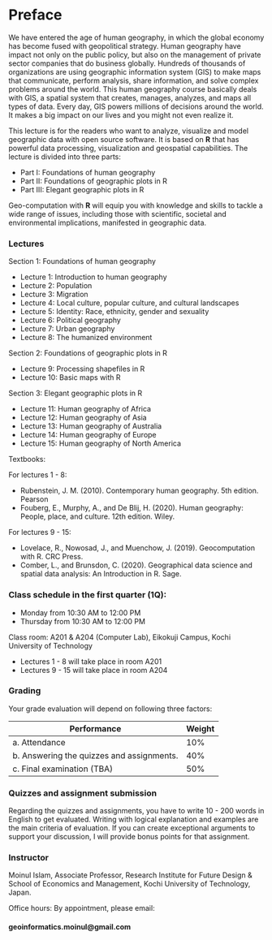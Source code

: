 # Preface {.unnumbered}

We have entered the age of human geography, in which the global economy has become fused with geopolitical strategy. Human geography have impact not only on the public policy, but also on the management of private sector companies that do business globally. Hundreds of thousands of organizations are using geographic information system (GIS) to make maps that communicate, perform analysis, share information, and solve complex problems around the world. This human geography course basically deals with GIS, a spatial system that creates, manages, analyzes, and maps all types of data. Every day, GIS powers millions of decisions around the world. It makes a big impact on our lives and you might not even realize it.

This lecture is for the readers who want to analyze, visualize and model geographic data with open source software. It is based on **R** that has powerful data processing, visualization and geospatial capabilities. The lecture is divided into three parts:

-   Part I: Foundations of human geography
-   Part II: Foundations of geographic plots in R
-   Part III: Elegant geographic plots in R

Geo-computation with **R** will equip you with knowledge and skills to tackle a wide range of issues, including those with scientific, societal and environmental implications, manifested in geographic data.

### Lectures

Section 1: Foundations of human geography

  - Lecture 1: Introduction to human geography
  - Lecture 2: Population
  - Lecture 3: Migration
  - Lecture 4: Local culture, popular culture, and cultural landscapes
  - Lecture 5: Identity: Race, ethnicity, gender and sexuality
  - Lecture 6: Political geography
  - Lecture 7: Urban geography
  - Lecture 8: The humanized environment

Section 2: Foundations of geographic plots in R

  - Lecture 9: Processing shapefiles in R
  - Lecture 10: Basic maps with R

Section 3: Elegant geographic plots in R

  - Lecture 11: Human geography of Africa
  - Lecture 12: Human geography of Asia
  - Lecture 13: Human geography of Australia
  - Lecture 14: Human geography of Europe
  - Lecture 15: Human geography of North America

Textbooks:

For lectures 1 - 8:

  - Rubenstein, J. M. (2010). Contemporary human geography. 5th edition. Pearson 
  - Fouberg, E., Murphy, A., and De Blij, H. (2020). Human geography: People, place, and culture. 12th edition. Wiley.
  
For lectures 9 - 15:

  - Lovelace, R., Nowosad, J., and Muenchow, J. (2019). Geocomputation with R. CRC Press.
  - Comber, L., and Brunsdon, C. (2020). Geographical data science and spatial data analysis: An Introduction in R. Sage.

### Class schedule in the first quarter (1Q):

-   Monday from 10:30 AM to 12:00 PM
-   Thursday from 10:30 AM to 12:00 PM

Class room: A201 & A204 (Computer Lab), Eikokuji Campus, Kochi University of Technology

- Lectures 1 - 8 will take place in room A201
- Lectures 9 - 15 will take place in room A204

### Grading

Your grade evaluation will depend on following three factors:

| Performance                    | Weight |
|--------------------------------|--------|
| a\. Attendance                 | 10%    |
| b\. Answering the quizzes and assignments. | 40%    |
| c\. Final examination (TBA)    | 50%    |

### Quizzes and assignment submission

Regarding the quizzes and assignments, you have to write 10 - 200 words in English to get evaluated. Writing with logical explanation and examples are the main criteria of evaluation. If you can create exceptional arguments to support your discussion, I will provide bonus points for that assignment.

### Instructor

Moinul Islam, Associate Professor, Research Institute for Future Design & School of Economics and Management, Kochi University of Technology, Japan.

Office hours: By appointment, please email:

#### geoinformatics.moinul@gmail.com
